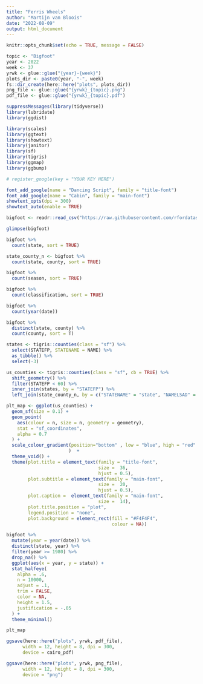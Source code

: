 ```yaml
---
title: "Ferris Wheels"
author: "Martijn van Bloois"
date: "2022-08-09"
output: html_document
---
```


```r
knitr::opts_chunk$set(echo = TRUE, message = FALSE)
```

```r
topic <- "Bigfoot"
year <- 2022
week <- 37
yrwk <- glue::glue("{year}-{week}")
plots_dir <- paste0(year, "-", week)
fs::dir_create(here::here("plots", plots_dir))
png_file <- glue::glue("{yrwk}_{topic}.png")
pdf_file <- glue::glue("{yrwk}_{topic}.pdf")
```

```r
suppressMessages(library(tidyverse))
library(lubridate)
library(ggdist)

library(scales)
library(ggtext)
library(showtext)
library(janitor)
library(sf)
library(tigris)
library(ggmap)
library(ggbump)

# register_google(key = "YOUR KEY HERE")
``` 

```r
font_add_google(name = "Dancing Script", family = "title-font")
font_add_google(name = "Cabin", family = "main-font")
showtext_opts(dpi = 300)
showtext_auto(enable = TRUE)
```

```r
bigfoot <- readr::read_csv("https://raw.githubusercontent.com/rfordatascience/tidytuesday/master/data/2022/2022-09-13/bfro_reports_geocoded.csv")

glimpse(bigfoot)
```

```r
bigfoot %>% 
  count(state, sort = TRUE)

state_county_n <- bigfoot %>% 
  count(state, county, sort = TRUE)

bigfoot %>% 
  count(season, sort = TRUE)

bigfoot %>% 
  count(classification, sort = TRUE)

bigfoot %>% 
  count(year(date))

bigfoot %>% 
  distinct(state, county) %>% 
  count(county, sort = T)
```



```r
states <- tigris::counties(class = "sf") %>% 
  select(STATEFP, STATENAME = NAME) %>% 
  as_tibble() %>% 
  select(-3)

us_counties <- tigris::counties(class = "sf", cb = TRUE) %>% 
  shift_geometry() %>% 
  filter(STATEFP < 60) %>% 
  inner_join(states, by = "STATEFP") %>% 
  left_join(state_county_n, by = c("STATENAME" = "state", "NAMELSAD" = "county"))
```

``` r
plt_map <- ggplot(us_counties) +
  geom_sf(size = 0.1) +
  geom_point(
    aes(colour = n, size = n, geometry = geometry),
    stat = "sf_coordinates",
    alpha = 0.7
  ) +
  scale_colour_gradient(position="bottom" , low = "blue", high = "red" 
                       )  +
  theme_void() +
  theme(plot.title = element_text(family = "title-font",
                                  size =  36,
                                  hjust = 0.5),
        plot.subtitle = element_text(family = "main-font",
                                  size =  20,
                                  hjust = 0.5),
        plot.caption =  element_text(family = "main-font",
                                  size =  14),
        plot.title.position = "plot",
        legend.position = "none",
        plot.background = element_rect(fill = "#F4F4F4",
                                       colour = NA))

bigfoot %>% 
  mutate(year = year(date)) %>% 
  distinct(state, year) %>% 
  filter(year >= 1980) %>% 
  drop_na() %>% 
  ggplot(aes(x = year, y = state)) +
  stat_halfeye(
    alpha = .6,
    n = 10000,
    adjust = .1, 
    trim = FALSE,
    color = NA,
    height = 1.5,
    justification = -.05
  ) +
  theme_minimal()
```

```r
plt_map

ggsave(here::here("plots", yrwk, pdf_file),
      width = 12, height = 8, dpi = 300,
      device = cairo_pdf)

ggsave(here::here("plots", yrwk, png_file),
      width = 12, height = 8, dpi = 300,
      device = "png")
```


